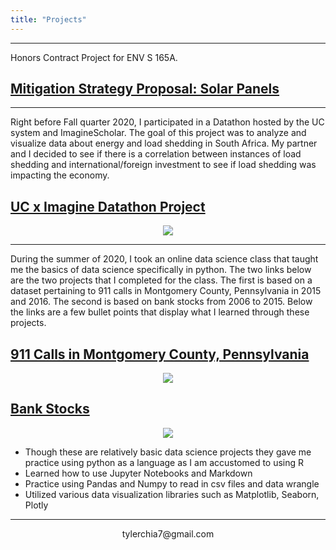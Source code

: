 ```yaml
---
title: "Projects"
---
```

*****

Honors Contract Project for ENV S 165A.

## [Mitigation Strategy Proposal: Solar Panels](https://tylerchia.github.io/Solar-Panel-Proposal/)

*****

Right before Fall quarter 2020, I participated in a Datathon hosted by the UC system and ImagineScholar.  The goal of this project was to analyze and visualize data about energy and load shedding in South Africa.  My partner and I decided to see if there is a correlation between instances of load shedding and international/foreign investment to see if load shedding was impacting the economy.

## [UC x Imagine Datathon Project](https://deepnote.com/publish/f31d9b1e-b811-4010-8d3e-ce8e17f35adb)

<center>
![](./data/datathon.png)
</center>

*****
During the summer of 2020, I took an online data science class that taught me the basics of data science specifically in python.  The two links below are the two projects that I completed for the class.  The first is based on a dataset pertaining to 911 calls in Montgomery County, Pennsylvania in 2015 and 2016.  The second is based on bank stocks from 2006 to 2015.  Below the links are a few bullet points that display what I learned through these projects.

## [911 Calls in Montgomery County, Pennsylvania](https://tylerchia.github.io/Montgomery-County-911-Calls/)

<center>
![](./data/911_Calls.png)
</center>



## [Bank Stocks](https://tylerchia.github.io/bank-stocks-project/)

<center>
![](./data/30-day-avg.png)
</center>

- Though these are relatively basic data science projects they gave me practice using python as a language as I am accustomed to using R
- Learned how to use Jupyter Notebooks and Markdown
- Practice using Pandas and Numpy to read in csv files and data wrangle
- Utilized various data visualization libraries such as Matplotlib, Seaborn, Plotly

*****

<center>
tylerchia7@gmail.com
</center>